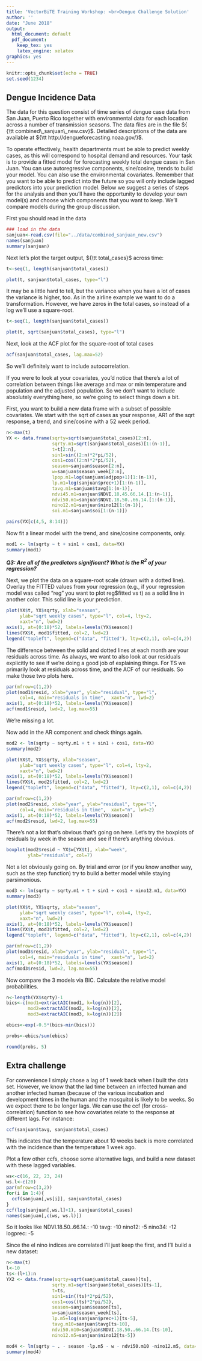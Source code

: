 ```yaml
---
title: 'VectorBiTE Training Workshop: <br>Dengue Challenge Solution'
author: ''
date: "June 2018"
output:
  html_document: default
  pdf_document:
    keep_tex: yes
    latex_engine: xelatex
graphics: yes
---
```


```r
knitr::opts_chunk$set(echo = TRUE)
set.seed(1234)
```

## Dengue Incidence Data


The data for this question consist of time series of dengue case data from San Juan, Puerto Rico together with environmental data for each location across a number of transmission seasons. The data files are in the file  ${ {\tt combined\_sanjuan\_new.csv}$. Detailed descriptions of the data are available at ${\tt http://dengueforecasting.noaa.gov/}$. 

To operate effectively, health departments must be able to predict weekly cases, as this will correspond to hospital demand and resources.  Your task is to provide a fitted model for forecasting weekly total dengue cases in San Juan. You can use autoregressive components, sine/cosine, trends to build your model. You can also use the environmental covariates. Remember that you want to be able to predict into the future so you will only include lagged predictors into your prediction model. Below we suggest a series of steps for the analysis and then you'll have the opportunity to develop your own model(s) and choose which components that you want to keep. We'll compare models during the group discussion.  

First you should read in the data

```r
### load in the data
sanjuan<-read.csv(file="../data/combined_sanjuan_new.csv")
names(sanjuan)
summary(sanjuan)
```

Next let's plot the target output, ${\tt total_cases}$ across time:

```r
t<-seq(1, length(sanjuan$total_cases))

plot(t, sanjuan$total_cases, type="l")
```

It may be a little hard to tell, but the variance when you have a lot of cases the variance is higher, too. As in the airline example we want to do a transformation. However, we have zeros in the total cases, so instead of a log we'll use a square-root.

```r
t<-seq(1, length(sanjuan$total_cases))

plot(t, sqrt(sanjuan$total_cases), type="l")
```

Next, look at the ACF plot for the square-root of total cases
```r
acf(sanjuan$total_cases, lag.max=52)
```

So we'll definitely want to include autocorrelation. 

If you were to look at your covariates, you'd notice that there's a lot of correlation between things like average and max or min temperature and population and the adjusted population. So we don't want to include absolutely everything here, so we're going to select things down a bit. 

First, you want to build a new data frame with a subset of possible covariates. We start with the sqrt of cases as your response, AR1 of the sqrt response, a trend, and sine/cosine with a 52 week period. 
```r
n<-max(t)
YX <- data.frame(sqrty=sqrt(sanjuan$total_cases)[2:n],
                 sqrty.m1=sqrt(sanjuan$total_cases)[1:(n-1)],
                 t=t[2:n],
                 sin1=sin((2:n)*2*pi/52),
                 cos1=cos((2:n)*2*pi/52),
                 season=sanjuan$season[2:n],
                 w=sanjuan$season_week[2:n],
                 lpop.m1=log(sanjuan$adjpop+1)[1:(n-1)],
                 lp.m1=log(sanjuan$prec+1)[1:(n-1)],
                 tavg.m1=sanjuan$tavg[1:(n-1)],
                 ndvi45.m1=sanjuan$NDVI.18.45.66.14.[1:(n-1)],
                 ndvi50.m1=sanjuan$NDVI.18.50..66.14.[1:(n-1)],
                 nino12.m1=sanjuan$nino12[1:(n-1)],
                 soi.m1=sanjuan$soi[1:(n-1)])
```

```r
pairs(YX[c(4,5, 8:14)])

```


Now fit a linear model with the trend, and sine/cosine components, only.
```r
mod1 <- lm(sqrty ~ t + sin1 + cos1, data=YX)
summary(mod1)
```

___Q3: Are all of the predictors significant? What is the $R^2$ of your regression?___


Next, we plot the data on a square-root scale (drawn with a dotted line).  Overlay the FITTED values from your regression (e.g., if your regression model was called "reg" you want to plot reg$fitted vs t) as a solid line in another color. This solid line is your prediction.

```r
plot(YX$t, YX$sqrty, xlab="season",
     ylab="sqrt weekly cases", type="l", col=4, lty=2,
     xaxt="n", lwd=2)
axis(1, at=(0:18)*52, labels=levels(YX$season))
lines(YX$t, mod1$fitted, col=2, lwd=2)
legend("topleft", legend=c("data", "fitted"), lty=c(2,1), col=c(4,2))
```
The difference between the solid and dotted lines at each month are your residuals across time. As always, we want to also look at our residuals explicitly to see if we're doing a good job of explaining things. For TS we primarily look at residuals across time, and the ACF of our residuals. So make those two plots here. 

```r
par(mfrow=c(1,2))
plot(mod1$resid, xlab="year", ylab="residual", type="l",
     col=4, main="residuals in time",  xaxt="n", lwd=2)
axis(1, at=(0:18)*52, labels=levels(YX$season))
acf(mod1$resid, lwd=2, lag.max=55)
```
We're missing a lot. 

Now add in the AR component and check things again.

```r
mod2 <- lm(sqrty ~ sqrty.m1 + t + sin1 + cos1, data=YX)
summary(mod2)
```


```r
plot(YX$t, YX$sqrty, xlab="season",
     ylab="sqrt weekly cases", type="l", col=4, lty=2,
     xaxt="n", lwd=2)
axis(1, at=(0:18)*52, labels=levels(YX$season))
lines(YX$t, mod2$fitted, col=2, lwd=2)
legend("topleft", legend=c("data", "fitted"), lty=c(2,1), col=c(4,2))
```


```r
par(mfrow=c(1,2))
plot(mod2$resid, xlab="year", ylab="residual", type="l",
     col=4, main="residuals in time",  xaxt="n", lwd=2)
axis(1, at=(0:18)*52, labels=levels(YX$season))
acf(mod2$resid, lwd=2, lag.max=55)
```
There's not a lot that's obvious that's going on here. Let's try the boxplots of residuals by week in the season and see if there's anything obvious.

```r
boxplot(mod2$resid ~ YX$w[YX$t], xlab="week",
        ylab="residuals", col=7)
```

Not a lot obviously going on. By trial and error (or if you know another way, such as the step function) try to build a better model while staying parsimonious. 

```r
mod3 <- lm(sqrty ~ sqrty.m1 + t + sin1 + cos1 + nino12.m1, data=YX)
summary(mod3)
```


```r
plot(YX$t, YX$sqrty, xlab="season",
     ylab="sqrt weekly cases", type="l", col=4, lty=2,
     xaxt="n", lwd=2)
axis(1, at=(0:18)*52, labels=levels(YX$season))
lines(YX$t, mod3$fitted, col=2, lwd=2)
legend("topleft", legend=c("data", "fitted"), lty=c(2,1), col=c(4,2))
```


```r
par(mfrow=c(1,2))
plot(mod3$resid, xlab="year", ylab="residual", type="l",
     col=4, main="residuals in time",  xaxt="n", lwd=2)
axis(1, at=(0:18)*52, labels=levels(YX$season))
acf(mod3$resid, lwd=2, lag.max=55)
```

Now compare the 3 models via BIC. Calculate the relative model probabilities.
```r
n<-length(YX$sqrty)-1
bics<-c(mod1=extractAIC(mod1, k=log(n))[2],
        mod2=extractAIC(mod2, k=log(n))[2],
        mod3=extractAIC(mod3, k=log(n))[2])

ebics<-exp(-0.5*(bics-min(bics)))

probs<-ebics/sum(ebics)

round(probs, 5)
```


## Extra challenge

For convenience I simply chose a lag of 1 week back when I built the data set. However, we know that the lad time between an infected human and another infected human (because of the various incubation and development times in the human and the mosquito) is likely to be weeks. So we expect there to be longer lags. We can use the ccf (for cross-correlation) function to see how covariates relate to the response at different lags. For instance:
```r
ccf(sanjuan$tavg, sanjuan$total_cases)
```

This indicates that the temperature about 10 weeks back is more correlated with the incidence than the temperature 1 week ago. 

Plot a few other ccfs, choose some alternative lags, and build a new dataset with these lagged variables.

```r
ws<-c(16, 22, 23, 24)
ws.l<-c(20)
par(mfrow=c(3,2))
for(i in 1:4){
  ccf(sanjuan[,ws[i]], sanjuan$total_cases)
}
ccf(log(sanjuan[,ws.l]+1), sanjuan$total_cases)
names(sanjuan[,c(ws, ws.l)])
```

So it looks like 
NDVI.18.50..66.14.: -10
tavg: -10
nino12: -5
nino34: -12
logprec: -5  

Since the el nino indices are correlated I'll just keep the first, and I'll build a new dataset:
```r
n<-max(t)
l<-10
ts<-(l+1):n
YX2 <- data.frame(sqrty=sqrt(sanjuan$total_cases)[ts],
                 sqrty.m1=sqrt(sanjuan$total_cases)[ts-1],
                 t=ts,
                 sin1=sin((ts)*2*pi/52),
                 cos1=cos((ts)*2*pi/52),
                 season=sanjuan$season[ts],
                 w=sanjuan$season_week[ts],
                 lp.m5=log(sanjuan$prec+1)[ts-5],
                 tavg.m10=sanjuan$tavg[ts-10],
                 ndvi50.m10=sanjuan$NDVI.18.50..66.14.[ts-10],
                 nino12.m5=sanjuan$nino12[ts-5])
```

```r
mod4 <- lm(sqrty ~ . - season -lp.m5 - w - ndvi50.m10 -nino12.m5, data=YX2)
summary(mod4)
```

<br>
<br>
<br>